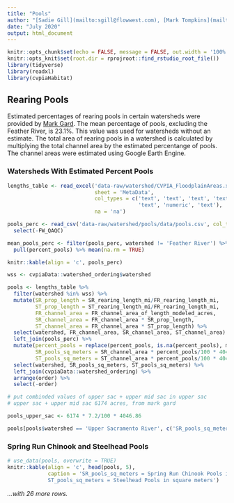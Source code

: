 ```yaml
---
title: "Pools"
author: "[Sadie Gill](mailto:sgill@flowwest.com), [Mark Tompkins](mailto:mtompkins@flowwest.com)"
date: "July 2020"
output: html_document
---
```

```r
knitr::opts_chunk$set(echo = FALSE, message = FALSE, out.width = '100%')
knitr::opts_knit$set(root.dir = rprojroot::find_rstudio_root_file())
library(tidyverse)
library(readxl)
library(cvpiaHabitat)
```

## Rearing Pools   
Estimated percentages of rearing pools in certain watersheds were provided by [Mark Gard](mailto:mark_gard@fws.gov). The mean percentage of pools, excluding the Feather River, is 23.1%. This value was used for watersheds without an estimate. The total area of rearing pools in a watershed is calculated by multiplying the total channel area by the estimated percentange of pools. The channel areas were estimated using Google Earth Engine. 

### Watersheds With Estimated Percent Pools 
```r
lengths_table <- read_excel('data-raw/watershed/CVPIA_FloodplainAreas.xlsx',
                            sheet = 'MetaData',
                            col_types = c('text', 'text', 'text', 'text', rep('numeric', 17),
                                          'text', 'numeric', 'text'),
                            na = 'na')

pools_perc <- read_csv('data-raw/watershed/pools/data/pools.csv', col_types = 'cnc') %>%
  select(-FW_QAQC)

mean_pools_perc <- filter(pools_perc, watershed != 'Feather River') %>%
  pull(percent_pools) %>% mean(na.rm = TRUE)

knitr::kable(align = 'c', pools_perc)

wss <- cvpiaData::watershed_ordering$watershed

pools <- lengths_table %>%
  filter(watershed %in% wss) %>%
  mutate(SR_prop_length = SR_rearing_length_mi/FR_rearing_length_mi,
         ST_prop_length = ST_rearing_length_mi/FR_rearing_length_mi,
         FR_channel_area = FR_channel_area_of_length_modeled_acres,
         SR_channel_area = FR_channel_area * SR_prop_length,
         ST_channel_area = FR_channel_area * ST_prop_length) %>%
  select(watershed, FR_channel_area, SR_channel_area, ST_channel_area) %>%
  left_join(pools_perc) %>%
  mutate(percent_pools = replace(percent_pools, is.na(percent_pools), mean_pools_perc),
         SR_pools_sq_meters = SR_channel_area * percent_pools/100 * 4046.86,
         ST_pools_sq_meters = ST_channel_area * percent_pools/100 * 4046.86) %>%
  select(watershed, SR_pools_sq_meters, ST_pools_sq_meters) %>%
  left_join(cvpiaData::watershed_ordering) %>%
  arrange(order) %>%
  select(-order)

# put combinded values of upper sac + upper mid sac in upper sac
# upper sac + upper mid sac 6174 acres, from mark gard

pools_upper_sac <- 6174 * 7.2/100 * 4046.86

pools[pools$watershed == 'Upper Sacramento River', c('SR_pools_sq_meters', 'ST_pools_sq_meters')] <- c(pools_upper_sac, pools_upper_sac)

```

### Spring Run Chinook and Steelhead Pools 
```r
# use_data(pools, overwrite = TRUE)
knitr::kable(align = 'c', head(pools, 5), 
             caption = 'SR_pools_sq_meters = Spring Run Chinook Pools in square meters,
             ST_pools_sq_meters = Steelhead Pools in square meters')
```

*...with 26 more rows.*
